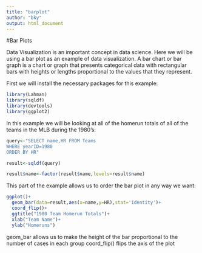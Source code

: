 ```yaml
---
title: "barplot"
author: "bky"
output: html_document
---
```

#Bar Plots

Data Visualization is an important concept in data science. Here we will be using a bar plot as an example of data visualization. A bar chart or bar graph is a chart or graph that presents categorical data with rectangular bars with heights or lengths proportional to the values that they represent. 

First we will install the necessary packages for this example:
```r
library(Lahman)
library(sqldf)
library(devtools)
library(ggplot2)
```

In this example we will be looking at all of the homerun totals of all of the teams in the MLB during the 1980's:
```r
query<-"SELECT name,HR FROM Teams 
WHERE yearID=1980 
ORDER BY HR"

result<-sqldf(query)

result$name<-factor(result$name,levels=result$name)
```

This part of the example allows us to order the bar plot in any way we want: 
```r
ggplot()+
  geom_bar(data=result,aes(x=name,y=HR),stat='identity')+
  coord_flip()+
  ggtitle("1980 Team Homerun Totals")+
  xlab("Team Name")+
  ylab("Homeruns")
```

geom_bar allows us to make the height of the bar proportional to the number of cases in each group
coord_flip() flips the axis of the plot
